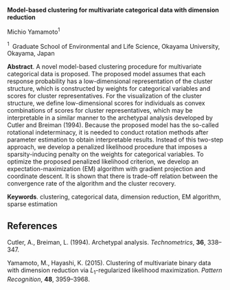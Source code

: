 <span>**Model-based clustering for multivariate categorical data with
dimension reduction**</span>

Michio Yamamoto$^1$

$^1 \;$ Graduate School of Environmental and Life Science, Okayama
University, Okayama, Japan

<span>**Abstract**</span>. A novel model-based clustering procedure for
multivariate categorical data is proposed. The proposed model assumes
that each response probability has a low-dimensional representation of
the cluster structure, which is constructed by weights for categorical
variables and scores for cluster representatives. For the visualization
of the cluster structure, we define low-dimensional scores for
individuals as convex combinations of scores for cluster
representatives, which may be interpretable in a similar manner to the
archetypal analysis developed by Cutler and Breiman (1994). Because the
proposed model has the so-called rotational indeterminacy, it is needed
to conduct rotation methods after parameter estimation to obtain
interpretable results. Instead of this two-step approach, we develop a
penalized likelihood procedure that imposes a sparsity-inducing penalty
on the weights for categorical variables. To optimize the proposed
penalized likelihood criterion, we develop an expectation-maximization
(EM) algorithm with gradient projection and coordinate descent. It is
shown that there is trade-off relation between the convergence rate of
the algorithm and the cluster recovery.

<span>**Keywords**</span>. clustering, categorical data, dimension
reduction, EM algorithm, sparse estimation

References {#references .unnumbered}
----------

Cutler, A., Breiman, L. (1994). Archetypal analysis. *Technometrics*,
**36**, 338–347.

Yamamoto, M., Hayashi, K. (2015). Clustering of multivariate binary data
with dimension reduction via $L_{1}$-regularized likelihood
maximization. *Pattern Recognition*, **48**, 3959–3968.
